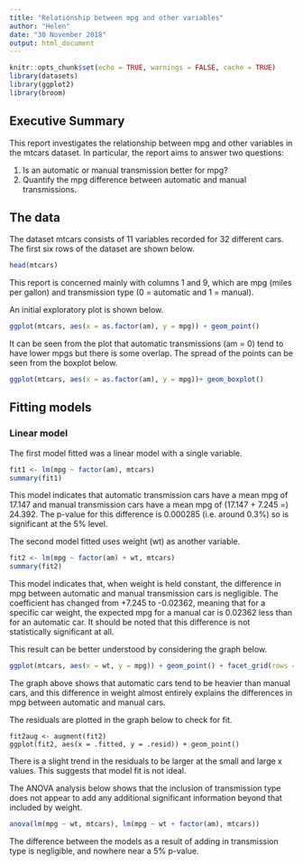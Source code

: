```yaml
---
title: "Relationship between mpg and other variables"
author: "Helen"
date: "30 November 2018"
output: html_document
---
```


```r
knitr::opts_chunk$set(echo = TRUE, warnings = FALSE, cache = TRUE)
library(datasets)
library(ggplot2)
library(broom)
```

## Executive Summary

This report investigates the relationship between mpg and other variables in the mtcars dataset. In particular, the report aims to answer two questions:

1. Is an automatic or manual transmission better for mpg?
2. Quantify the mpg difference between automatic and manual transmissions.

## The data

The dataset mtcars consists of 11 variables recorded for 32 different cars. The first six rows of the dataset are shown below.

```r
head(mtcars)
```

This report is concerned mainly with columns 1 and 9, which are mpg (miles per gallon) and transmission type (0 = automatic and 1 = manual).

An initial exploratory plot is shown below.

```r
ggplot(mtcars, aes(x = as.factor(am), y = mpg)) + geom_point()
```

It can be seen from the plot that automatic transmissions (am = 0) tend to have lower mpgs but there is some overlap. The spread of the points can be seen from the boxplot below.

```r
ggplot(mtcars, aes(x = as.factor(am), y = mpg))+ geom_boxplot()
```

## Fitting models

### Linear model

The first model fitted was a linear model with a single variable. 

```r
fit1 <- lm(mpg ~ factor(am), mtcars)
summary(fit1)
```

This model indicates that automatic transmission cars have a mean mpg of 17.147 and manual transmission cars have a mean mpg of (17.147 + 7.245 =) 24.392. The p-value for this difference is 0.000285 (i.e. around 0.3%) so is significant at the 5% level. 

The second model fitted uses weight (wt) as another variable.

```r
fit2 <- lm(mpg ~ factor(am) + wt, mtcars)
summary(fit2)
```

This model indicates that, when weight is held constant, the difference in mpg between automatic and manual transmission cars is negligible. The coefficient has changed from +7.245 to -0.02362, meaning that for a specific car weight, the expected mpg for a manual car is 0.02362 less than for an automatic car. It should be noted that this difference is not statistically significant at all. 

This result can be better understood by considering the graph below.

```r
ggplot(mtcars, aes(x = wt, y = mpg)) + geom_point() + facet_grid(rows = mtcars$am)
```

The graph above shows that automatic cars tend to be heavier than manual cars, and this difference in weight almost entirely explains the differences in mpg between automatic and manual cars.

The residuals are plotted in the graph below to check for fit.

```lm2
fit2aug <- augment(fit2)
ggplot(fit2, aes(x = .fitted, y = .resid)) + geom_point()
```

There is a slight trend in the residuals to be larger at the small and large x values. This suggests that model fit is not ideal.

The ANOVA analysis below shows that the inclusion of transmission type does not appear to add any additional significant information beyond that included by weight.

```r
anova(lm(mpg ~ wt, mtcars), lm(mpg ~ wt + factor(am), mtcars))
```

The difference between the models as a result of adding in transmission type is negligible, and nowhere near a 5% p-value.